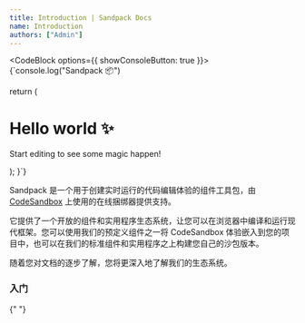 ```yaml
---
title: Introduction | Sandpack Docs
name: Introduction
authors: ["Admin"]
---
```



<Hero
  title="在浏览器中实时编码"
  subtitle="在任何浏览器中运行任何 JavaScript 和 Node.js 应用程序"
/>

<CodeBlock options={{ showConsoleButton: true }}>
{`console.log("Sandpack 📦")

  return (
    <div className="App">
      <h1>Hello world ✨</h1>
      <p>Start editing to see some magic happen!</p>
    </div>
  );
}`}
</CodeBlock>

Sandpack 是一个用于创建实时运行的代码编辑体验的组件工具包，由 [CodeSandbox](https://codesandbox.io/) 上使用的在线捆绑器提供支持。

它提供了一个开放的组件和实用程序生态系统，让您可以在浏览器中编译和运行现代框架。您可以使用我们的预定义组件之一将 CodeSandbox 体验嵌入到您的项目中，也可以在我们的标准组件和实用程序之上构建您自己的沙包版本。

随着您对文档的逐步了解，您将更深入地了解我们的生态系统。

### 入门

<IntroSection>
  <IntroCard
    icon="Play"
    title="安装 (Install)"
    description="了解如何将 Sandpack 添加到您的项目中并以快速开始"
    href="/docs/getting-started"
  />

  <IntroCard
    icon="Mosaic"
    title="全部组件"
    description="探索 Sandpack 的所有功能，例如控制台、测试和预览组件" href="/docs/advanced-usage/components"
  />

{" "}

<IntroCard
  icon="Code"
  title="高级用法"
  description="了解一些 Sandpack 功能以及如何扩展其 API"
  href="/docs/advanced-usage/provider"
/>

  <IntroCard
    icon="Theme"
    title="主题编辑器"
    description="设计和定制您自己的主题并查找其他 Sandpack 预设"
    href="https://sandpack.codesandbox.io/theme"
    external
  />
</IntroSection>

